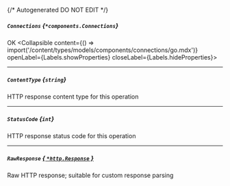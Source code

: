 {/* Autogenerated DO NOT EDIT  */}

##### `Connections` *{`*components.Connections`}*
OK
<Collapsible content={() => import('/content/types/models/components/connections/go.mdx')} openLabel={Labels.showProperties} closeLabel={Labels.hideProperties}>
</Collapsible>

---
##### `ContentType` *{`string`}*
HTTP response content type for this operation

---
##### `StatusCode` *{`int`}*
HTTP response status code for this operation

---
##### `RawResponse` [*{ `*http.Response` }*](https://pkg.go.dev/net/http#Response)
Raw HTTP response; suitable for custom response parsing


